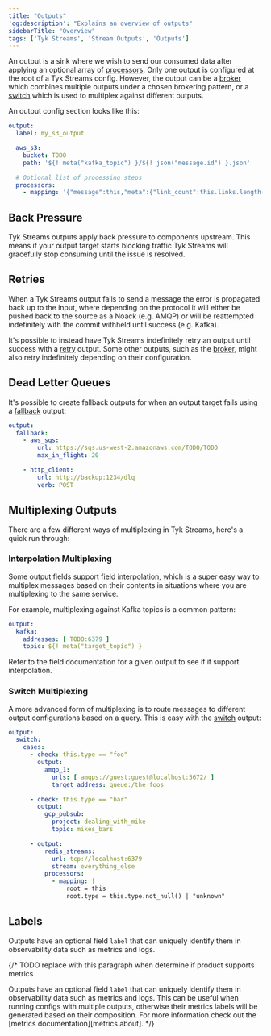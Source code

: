 ```yaml
---
title: "Outputs"
'og:description': "Explains an overview of outputs"
sidebarTitle: "Overview"
tags: ['Tyk Streams', 'Stream Outputs', 'Outputs']
---
```


An output is a sink where we wish to send our consumed data after applying an optional array of [processors](/5.5/product-stack/tyk-streaming/configuration/processors/overview). Only one output is configured at the root of a Tyk Streams config. However, the output can be a [broker](/5.5/product-stack/tyk-streaming/configuration/outputs/broker) which combines multiple outputs under a chosen brokering pattern, or a [switch](/5.5/product-stack/tyk-streaming/configuration/outputs/switch) which is used to multiplex against different outputs.

An output config section looks like this:

```yaml
output:
  label: my_s3_output

  aws_s3:
    bucket: TODO
    path: '${! meta("kafka_topic") }/${! json("message.id") }.json'

  # Optional list of processing steps
  processors:
    - mapping: '{"message":this,"meta":{"link_count":this.links.length()}}'
```

## Back Pressure

Tyk Streams outputs apply back pressure to components upstream. This means if your output target starts blocking traffic Tyk Streams will gracefully stop consuming until the issue is resolved.

## Retries

When a Tyk Streams output fails to send a message the error is propagated back up to the input, where depending on the protocol it will either be pushed back to the source as a Noack (e.g. AMQP) or will be reattempted indefinitely with the commit withheld until success (e.g. Kafka).

It's possible to instead have Tyk Streams indefinitely retry an output until success with a [retry](/5.5/product-stack/tyk-streaming/configuration/outputs/retry) output. Some other outputs, such as the [broker](/5.5/product-stack/tyk-streaming/configuration/outputs/broker), might also retry indefinitely depending on their configuration.

## Dead Letter Queues

It's possible to create fallback outputs for when an output target fails using a [fallback](/5.5/product-stack/tyk-streaming/configuration/outputs/fallback) output:

```yaml
output:
  fallback:
    - aws_sqs:
        url: https://sqs.us-west-2.amazonaws.com/TODO/TODO
        max_in_flight: 20

    - http_client:
        url: http://backup:1234/dlq
        verb: POST
```

## Multiplexing Outputs

There are a few different ways of multiplexing in Tyk Streams, here's a quick run through:

### Interpolation Multiplexing

Some output fields support [field interpolation](/5.5/product-stack/tyk-streaming/configuration/common-configuration/interpolation), which is a super easy way to multiplex messages based on their contents in situations where you are multiplexing to the same service.

For example, multiplexing against Kafka topics is a common pattern:

```yaml
output:
  kafka:
    addresses: [ TODO:6379 ]
    topic: ${! meta("target_topic") }
```

Refer to the field documentation for a given output to see if it support interpolation.

### Switch Multiplexing

A more advanced form of multiplexing is to route messages to different output configurations based on a query. This is easy with the [switch](/5.5/product-stack/tyk-streaming/configuration/outputs/switch) output:

```yaml
output:
  switch:
    cases:
      - check: this.type == "foo"
        output:
          amqp_1:
            urls: [ amqps://guest:guest@localhost:5672/ ]
            target_address: queue:/the_foos

      - check: this.type == "bar"
        output:
          gcp_pubsub:
            project: dealing_with_mike
            topic: mikes_bars

      - output:
          redis_streams:
            url: tcp://localhost:6379
            stream: everything_else
          processors:
            - mapping: |
                root = this
                root.type = this.type.not_null() | "unknown"
```

## Labels

Outputs have an optional field `label` that can uniquely identify them in observability data such as metrics and logs.

{/* TODO replace with this paragraph when determine if product supports metrics 

Outputs have an optional field `label` that can uniquely identify them in observability data such as metrics and logs. This can be useful when running configs with multiple outputs, otherwise their metrics labels will be generated based on their composition. For more information check out the [metrics documentation][metrics.about]. */}
